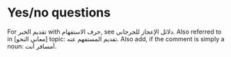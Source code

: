 # Yes/no questions

For [تقديم الخبر]{.ar} with [حرف الاستفهام]{.ar},
see [دلائل الإعجاز للجرجاني]{.ar}.
Also referred to in [معاني النحو] topic: [تقديم المستفهم عنه]{.ar}.
Also add, if the comment is simply a noun: [أمسافر أنت]{.ar}.

